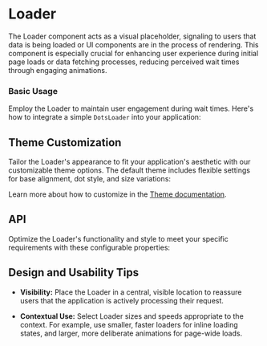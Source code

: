
<Meta title="Docs/Components/Elements/Loader" />

# Loader
The Loader component acts as a visual placeholder, signaling to users that data is being loaded or UI components are in the process of rendering.
This component is especially crucial for enhancing user experience during initial page loads or data fetching processes, reducing perceived wait times through engaging animations.

### Basic Usage

Employ the Loader to maintain user engagement during wait times. Here's how to integrate a simple `DotsLoader` into your application:
<Canvas sourceState="shown" of={DotsLoaderStories.Simple} />

## Theme Customization

Tailor the Loader's appearance to fit your application's aesthetic with our customizable theme options.
The default theme includes flexible settings for base alignment, dot style, and size variations:
<ThemeRender theme={dotsLoaderTheme} />

Learn more about how to customize in the [Theme documentation](?path=/docs/docs-theme-getting-started--docs).

## API

Optimize the Loader's functionality and style to meet your specific requirements with these configurable properties:
<ArgTypes of={DotsLoader} />

## Design and Usability Tips

- **Visibility:** Place the Loader in a central, visible location to reassure users that the application is actively processing their request.

- **Contextual Use:** Select Loader sizes and speeds appropriate to the context.
For example, use smaller, faster loaders for inline loading states, and larger, more deliberate animations for page-wide loads.
